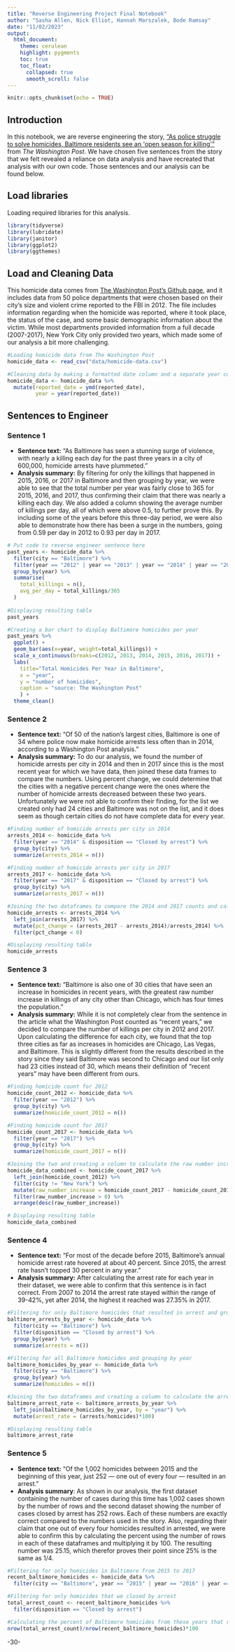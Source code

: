 ```yaml
---
title: "Reverse Engineering Project Final Notebook"
author: "Sasha Allen, Nick Elliot, Hannah Marszalek, Bode Ramsay"
date: "11/02/2023"
output:
  html_document:
    theme: cerulean
    highlight: pygments
    toc: true
    toc_float:
      collapsed: true
      smooth_scroll: false
---
```


```r
knitr::opts_chunk$set(echo = TRUE)
```

## Introduction

In this notebook, we are reverse engineering the story, ["As police struggle to solve homicides, Baltimore residents see an \'open season for killing\'"](https://www.washingtonpost.com/investigations/as-police-struggle-to-solve-homicides-baltimore-residents-see-an-open-season-for-killing/2018/12/26/7ee561e4-fb24-11e8-8c9a-860ce2a8148f_story.html) from *The Washington Post*. We have chosen five sentences from the story that we felt revealed a reliance on data analysis and have recreated that analysis with our own code. Those sentences and our analysis can be found below.

## Load libraries

Loading required libraries for this analysis.

```r
library(tidyverse)
library(lubridate)
library(janitor)
library(ggplot2)
library(ggthemes)
```

## Load and Cleaning Data

This homicide data comes from [The Washington Post's Github page](https://github.com/washingtonpost/data-homicides), and it includes data from 50 police departments that were chosen based on their city's size and violent crime reported to the FBI in 2012. The file includes information regarding when the homicide was reported, where it took place, the status of the case, and some basic demographic information about the victim. While most departments provided information from a full decade (2007-2017), New York City only provided two years, which made some of our analysis a bit more challenging.

```r
#Loading homicide data from The Washington Post
homicide_data <- read_csv("data/homicide-data.csv")

#Cleaning data by making a formatted date column and a separate year column
homicide_data <- homicide_data %>%
  mutate(reported_date = ymd(reported_date), 
         year = year(reported_date))
```

## Sentences to Engineer

### Sentence 1

-   **Sentence text:** "As Baltimore has seen a stunning surge of violence, with nearly a killing each day for the past three years in a city of 600,000, homicide arrests have plummeted."
-   **Analysis summary:** By filtering for only the killings that happened in 2015, 2016, or 2017 in Baltimore and then grouping by year, we were able to see that the total number per year was fairly close to 365 for 2015, 2016, and 2017, thus confirming their claim that there was nearly a killing each day. We also added a column showing the average number of killings per day, all of which were above 0.5, to further prove this. By including some of the years before this three-day period, we were also able to demonstrate how there has been a surge in the numbers, going from 0.59 per day in 2012 to 0.93 per day in 2017.

```r
# Put code to reverse engineer sentence here
past_years <- homicide_data %>%
  filter(city == "Baltimore") %>%
  filter(year == "2012" | year == "2013" | year == "2014" | year == "2015" | year == "2016" | year == "2017") %>%
  group_by(year) %>%
  summarise(
    total_killings = n(),
    avg_per_day = total_killings/365
  )
  
#Displaying resulting table
past_years
```

```r
#Creating a bar chart to display Baltimore homicides per year
past_years %>%
  ggplot() +
  geom_bar(aes(x=year, weight=total_killings)) +
  scale_x_continuous(breaks=c(2012, 2013, 2014, 2015, 2016, 2017)) +
  labs(
    title="Total Homicides Per Year in Baltimore",
    x = "year",
    y = "number of homicides",
    caption = "source: The Washington Post"
    ) +
  theme_clean()
```

### Sentence 2

-   **Sentence text:** "Of 50 of the nation's largest cities, Baltimore is one of 34 where police now make homicide arrests less often than in 2014, according to a Washington Post analysis."
-   **Analysis summary:** To do our analysis, we found the number of homicide arrests per city in 2014 and then in 2017 since this is the most recent year for which we have data, then joined these data frames to compare the numbers. Using percent change, we could determine that the cities with a negative percent change were the ones where the number of homicide arrests decreased between these two years. Unfortunately we were not able to confirm their finding, for the list we created only had 24 cities and Baltimore was not on the list, and it does seem as though certain cities do not have complete data for every year.

```r
#Finding number of homicide arrests per city in 2014
arrests_2014 <- homicide_data %>%
  filter(year == "2014" & disposition == "Closed by arrest") %>%
  group_by(city) %>%
  summarize(arrests_2014 = n())

#Finding number of homicide arrests per city in 2017
arrests_2017 <- homicide_data %>%
  filter(year == "2017" & disposition == "Closed by arrest") %>%
  group_by(city) %>%
  summarize(arrests_2017 = n())

#Joining the two dataframes to compare the 2014 and 2017 counts and calculating the percent change
homicide_arrests <- arrests_2014 %>%
  left_join(arrests_2017) %>%
  mutate(pct_change = (arrests_2017 - arrests_2014)/arrests_2014) %>%
  filter(pct_change < 0)

#Displaying resulting table
homicide_arrests
```

### Sentence 3

-   **Sentence text:** "Baltimore is also one of 30 cities that have seen an increase in homicides in recent years, with the greatest raw number increase in killings of any city other than Chicago, which has four times the population."
-   **Analysis summary:** While it is not completely clear from the sentence in the article what the Washington Post counted as "recent years," we decided to compare the number of killings per city in 2012 and 2017. Upon calculating the difference for each city, we found that the top three cities as far as increases in homicides are Chicago, Las Vegas, and Baltimore. This is slightly different from the results described in the story since they said Baltimore was second to Chicago and our list only had 23 cities instead of 30, which means their definition of "recent years" may have been different from ours.

```r
#Finding homicide count for 2012
homicide_count_2012 <- homicide_data %>%
  filter(year == "2012") %>%
  group_by(city) %>%
  summarize(homicide_count_2012 = n())

#Finding homicide count for 2017
homicide_count_2017 <- homicide_data %>%
  filter(year == "2017") %>%
  group_by(city) %>%
  summarize(homicide_count_2017 = n())

#Joining the two and creating a column to calculate the raw number increase
homicide_data_combined <- homicide_count_2017 %>%
  left_join(homicide_count_2012) %>%
  filter(city != "New York") %>%
  mutate(raw_number_increase = homicide_count_2017 - homicide_count_2012) %>%
  filter(raw_number_increase > 0) %>%
  arrange(desc(raw_number_increase))

# Displaying resulting table
homicide_data_combined
```

### Sentence 4

-   **Sentence text:** "For most of the decade before 2015, Baltimore's annual homicide arrest rate hovered at about 40 percent. Since 2015, the arrest rate hasn't topped 30 percent in any year."
-   **Analysis summary:** After calculating the arrest rate for each year in their dataset, we were able to confirm that this sentence is in fact correct. From 2007 to 2014 the arrest rate stayed within the range of 39-42%, yet after 2014, the highest it reached was 27.35% in 2017.

```r
#Filtering for only Baltimore homicides that resulted in arrest and grouping by year
baltimore_arrests_by_year <- homicide_data %>%
  filter(city == "Baltimore") %>%
  filter(disposition == "Closed by arrest") %>%
  group_by(year) %>%
  summarize(arrests = n())

#Filtering for all Baltimore homicides and grouping by year
baltimore_homicides_by_year <- homicide_data %>%
  filter(city == "Baltimore") %>%
  group_by(year) %>%
  summarize(homicides = n())

#Joining the two dataframes and creating a column to calculate the arrest rate per year
baltimore_arrest_rate <- baltimore_arrests_by_year %>%
  left_join(baltimore_homicides_by_year, by = "year") %>%
  mutate(arrest_rate = (arrests/homicides)*100)

#Displaying resulting table
baltimore_arrest_rate
```

### Sentence 5

-   **Sentence text:** "Of the 1,002 homicides between 2015 and the beginning of this year, just 252 --- one out of every four --- resulted in an arrest."
-   **Analysis summary**: As shown in our analysis, the first dataset containing the number of cases during this time has 1,002 cases shown by the number of rows and the second dataset showing the number of cases closed by arrest has 252 rows. Each of these numbers are exactly correct compared to the numbers used in the story. Also, regarding their claim that one out of every four homicides resulted in arrested, we were able to confirm this by calculating the percent using the number of rows in each of these dataframes and multiplying it by 100. The resulting number was 25.15, which therefor proves their point since 25% is the same as 1/4.

```r
#Filtering for only homicides in Baltimore from 2015 to 2017
recent_baltimore_homicides <- homicide_data %>%
  filter(city == "Baltimore", year == "2015" | year == "2016" | year == "2017")

#Filtering for only homicides that we closed by arrest
total_arrest_count <- recent_baltimore_homicides %>%
  filter(disposition == "Closed by arrest")

#Calculating the percent of Baltimore homicides from these years that resulted in arrest
nrow(total_arrest_count)/nrow(recent_baltimore_homicides)*100
```

-30-
